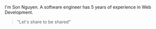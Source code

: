I'm Son Nguyen. A software engineer has 5 years of experience in Web Development. 

> "Let's share to be shared"